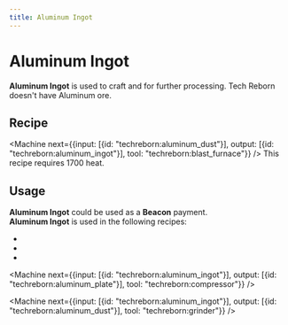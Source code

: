 ```yaml
---
title: Aluminum Ingot
---
```


<ItemImage file="aluminum_ingot" alt="Ingots" size="200" />

# Aluminum Ingot

**Aluminum Ingot** is used to craft <McItem slug="techreborn:mixed_metal_ingot" inline={true}/> and for further processing. Tech Reborn doesn't have Aluminum ore.

## Recipe

<CraftingTable recipe="input techreborn:aluminum_nugget techreborn:aluminum_nugget techreborn:aluminum_nugget input techreborn:aluminum_nugget techreborn:aluminum_nugget techreborn:aluminum_nugget input techreborn:aluminum_nugget techreborn:aluminum_nugget techreborn:aluminum_nugget output techreborn:aluminum_ingot"/>
<CraftingTable recipe="input air air air input air techreborn:aluminum_storage_block air input air air air output techreborn:aluminum_ingot,9"/>


<Machine next={{input: [{id: "techreborn:aluminum_dust"}], output: [{id: "techreborn:aluminum_ingot"}], tool: "techreborn:blast_furnace"}} />
This recipe requires 1700 heat.

## Usage

**Aluminum Ingot** could be used as a **Beacon** payment.  
**Aluminum Ingot** is used in the following <McItem slug="minecraft:crafting_table" inline={true}/> recipes:

- <McItem slug="techreborn:mixed_metal_ingot" inline={true}/>
- <McItem slug="techreborn:aluminum_nugget" inline={true}/>
- <McItem slug="techreborn:aluminum_storage_block" inline={true}/>

<Machine next={{input: [{id: "techreborn:aluminum_ingot"}], output: [{id: "techreborn:aluminum_plate"}], tool: "techreborn:compressor"}} />

<Machine next={{input: [{id: "techreborn:aluminum_ingot"}], output: [{id: "techreborn:aluminum_dust"}], tool: "techreborn:grinder"}} />

<Machine recipe="input techreborn:aluminum_ingot techreborn:aluminum_ingot techreborn:aluminum_ingot input techreborn:magnesium_dust techreborn:magnesium_dust techreborn:magnesium_dust input techreborn:aluminum_ingot techreborn:aluminum_ingot techreborn:aluminum_ingot output techreborn:magnalium_plate,3 tool techreborn:rolling_machine" />